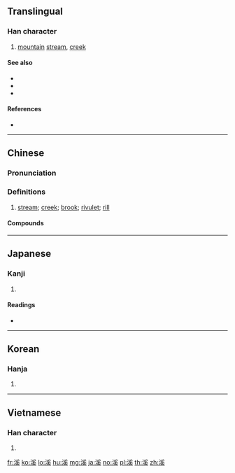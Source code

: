 {{also|渓|谿}}
==Translingual==

===Han character===
{{Han char|rn=85|rad=水|as=10|sn=13|four=32134|canj=EBVK|ids=⿰氵奚}}

# [[mountain]] [[stream]], [[creek]]

====See also====
* {{l|mul|川|sc=Hani}}
* {{l|mul|河|sc=Hani}}
* {{l|mul|江|sc=Hani}}

====References====
* {{Han ref|kx=0640.220|dkj=17967|dj=1047.120|hdz=31702.090|uh=6EAA|ud=28330|bh=B7CB|bd=47051}}

----

==Chinese==
{{zh-forms}}

===Pronunciation===
{{zh-pron
|m=xī
|c=kai1
|h=pfs=hâi
|mn=khe/khoe
|mc=y
|oc=y
|cat=n
}}

===Definitions===
{{zh-hanzi}}

# [[stream]]; [[creek]]; [[brook]]; [[rivulet]]; [[rill]]

====Compounds====
{{zh-der|下淡水溪|八掌溪|剡溪|大安溪|大溪|大溪地|大甲溪|大肚溪|平溪|廣溪峽|新店溪|昂昂溪|曾文溪|杉林溪|浣紗溪|浣花溪|清溪|溪壑|溪客|溪步|溪流|溪澗|溪藤|溪谷|溪頭|溪鴨|濁水溪|濂溪|磨針溪|磻溪|礁溪鄉|秀姑巒溪|端溪|竹溪六逸|苕溪|若耶溪|蓬溪縣|蘭陽溪|螺溪石硯|螺溪硯|霅溪|馬躍檀溪|鱷溪|龍溪縣}}

----

==Japanese==

===Kanji===
{{ja-kanji|grade=|rs=水10}}

# {{defn|lang=ja|sort=水10}}

====Readings====
* {{ja-readings|on=[[けい]] (kei)|kun=[[たに]] (tani)}}

----

==Korean==

===Hanja===
{{ko-hanja|hangeul=계|eumhun=시내|rv=gye|mr=kye|y=kyey}}

# {{defn|lang=ko|sort=水10}}

----

==Vietnamese==

===Han character===
{{vi-hantu|[[khê]], [[khe]]|rs=水10}}

# {{defn|lang=vi|sort=水10}}

[[fr:溪]]
[[ko:溪]]
[[lo:溪]]
[[hu:溪]]
[[mg:溪]]
[[ja:溪]]
[[no:溪]]
[[pl:溪]]
[[th:溪]]
[[zh:溪]]